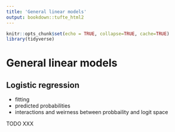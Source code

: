 ```yaml
---
title: 'General linear models'
output: bookdown::tufte_html2
---
```

  
```r
knitr::opts_chunk$set(echo = TRUE, collapse=TRUE, cache=TRUE)
library(tidyverse)
```


# General linear models


## Logistic regression

- fitting
- predicted probabilities
- interactions and weirness between probbaility and logit space

TODO XXX

